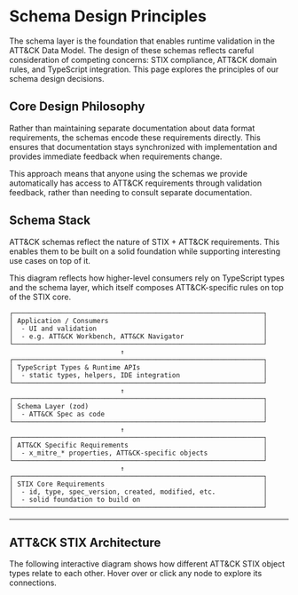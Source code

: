
# Schema Design Principles

<WorkInProgressNotice />

The schema layer is the foundation that enables runtime validation in the ATT&CK Data Model.
The design of these schemas reflects careful consideration of competing concerns:
STIX compliance, ATT&CK domain rules, and TypeScript integration.
This page explores the principles of our schema design decisions.

## Core Design Philosophy

Rather than maintaining separate documentation about data format requirements, the schemas encode these requirements directly.
This ensures that documentation stays synchronized with implementation and provides immediate feedback when requirements change.

This approach means that anyone using the schemas we provide automatically has access to ATT&CK requirements through validation feedback,
rather than needing to consult separate documentation.

## Schema Stack

ATT&CK schemas reflect the nature of STIX + ATT&CK requirements.
This enables them to be built on a solid foundation while supporting interesting use cases on top of it.

This diagram reflects how higher-level consumers rely on TypeScript types and the schema layer,
which itself composes ATT&CK-specific rules on top of the STIX core.

```text
┌───────────────────────────────────────────────────────────────┐
│ Application / Consumers                                       │
│  - UI and validation                                          │
│  - e.g. ATT&CK Workbench, ATT&CK Navigator                    │
└───────────────────────────────────────────────────────────────┘
                            ↑
┌───────────────────────────────────────────────────────────────┐
│ TypeScript Types & Runtime APIs                               │
│  - static types, helpers, IDE integration                     │
└───────────────────────────────────────────────────────────────┘
                            ↑
┌───────────────────────────────────────────────────────────────┐
│ Schema Layer (zod)                                            │
│  - ATT&CK Spec as code                                        │
└───────────────────────────────────────────────────────────────┘
                            ↑
┌───────────────────────────────────────────────────────────────┐
│ ATT&CK Specific Requirements                                  │
│  - x_mitre_* properties, ATT&CK-specific objects              │
└───────────────────────────────────────────────────────────────┘
                            ↑
┌───────────────────────────────────────────────────────────────┐
│ STIX Core Requirements                                        │
│  - id, type, spec_version, created, modified, etc.            │
│  - solid foundation to build on                               │
└───────────────────────────────────────────────────────────────┘
```

---

## ATT&CK STIX Architecture

The following interactive diagram shows how different ATT&CK STIX object types relate to each other. Hover over or click any node to explore its connections.

<AttackStixArchitecture />
